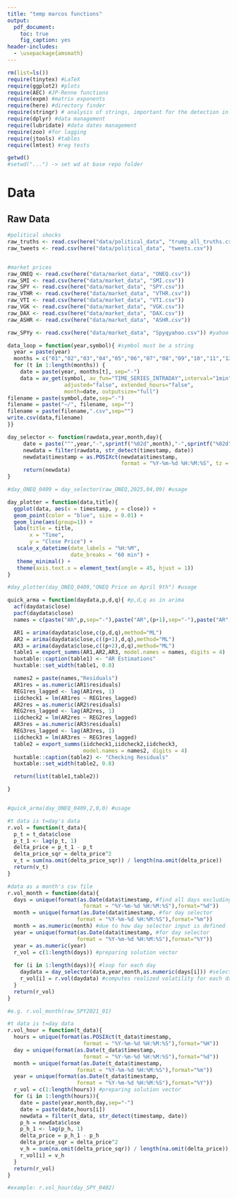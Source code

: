 ```yaml
---
title: "temp marcos functions"
output:
  pdf_document: 
    toc: true
    fig_caption: yes
header-includes:
  - \usepackage{amsmath}
---
```

\newpage

```r
rm(list=ls())
require(tinytex) #LaTeX
require(ggplot2) #plots
require(AEC) #JP-Renne functions
require(expm) #matrix exponents
require(here) #directory finder
require(stringr) # analysis of strings, important for the detection in tweets
require(dplyr) #data management
require(lubridate) #data dates management
require(zoo) #for lagging
require(jtools) #tables
require(lmtest) #reg tests

getwd()
#setwd("...") -> set wd at base repo folder
```

# Data 

## Raw Data
```r

#political shocks
raw_truths <- read.csv(here("data/political_data", "trump_all_truths.csv"))
raw_tweets <- read.csv(here("data/political_data", "tweets.csv"))


#market prices
raw_ONEQ <- read.csv(here("data/market_data", "ONEQ.csv"))
raw_SMI <- read.csv(here("data/market_data", "SMI.csv"))
raw_SPY <- read.csv(here("data/market_data", "SPY.csv")) 
raw_VTHR <- read.csv(here("data/market_data", "VTHR.csv"))
raw_VTI <- read.csv(here("data/market_data", "VTI.csv"))
raw_VGK <- read.csv(here("data/market_data", "VGK.csv"))
raw_DAX <- read.csv(here("data/market_data", "DAX.csv"))
raw_ASHR <- read.csv(here("data/market_data", "ASHR.csv"))

raw_SPYy <- read.csv(here("data/market_data", "Spyqyahoo.csv")) #yahoo

```


```r
data_loop = function(year,symbol){ #symbol must be a string
  year = paste(year)
  months = c("01","02","03","04","05","06","07","08","09","10","11","12")
  for (t in 1:length(months)) {
    date = paste(year, months[t], sep="-")
    data = av_get(symbol, av_fun="TIME_SERIES_INTRADAY",interval="1min",
                  adjusted="false", extended_hours="false",
                  month=date, outputsize="full")
filename = paste(symbol,date,sep="-")
filename = paste("~/", filename, sep="")
filename = paste(filename,".csv",sep="")
write.csv(data,filename)
}}
```

```r
day_selector <- function(rawdata,year,month,day){
     date = paste("^",year,"-",sprintf("%02d",month),"-",sprintf("%02d",day),sep="")
     newdata = filter(rawdata, str_detect(timestamp, date))
     newdata$timestamp = as.POSIXct(newdata$timestamp, 
                                    format = "%Y-%m-%d %H:%M:%S", tz = "EST")
     return(newdata)
}

#day_ONEQ_0409 = day_selector(raw_ONEQ,2025,04,09) #usage
```

```r

day_plotter = function(data,title){
  ggplot(data, aes(x = timestamp, y = close)) +
  geom_point(color = "blue", size = 0.01) +
  geom_line(aes(group=1)) +
  labs(title = title,
       x = "Time",
       y = "Close Price") +
   scale_x_datetime(date_labels = "%H:%M",  
                    date_breaks = "60 min") +
   theme_minimal() +
   theme(axis.text.x = element_text(angle = 45, hjust = 1))
}

#day_plotter(day_ONEQ_0409,"ONEQ Price on April 9th") #usage
```


```r

quick_arma = function(daydata,p,d,q){ #p,d,q as in arima
  acf(daydata$close)
  pacf(daydata$close)
  names = c(paste("AR",p,sep="-"),paste("AR",(p+1),sep="-"),paste("AR",(p+2),sep="-"))

  AR1 = arima(daydata$close,c(p,d,q),method="ML")
  AR2 = arima(daydata$close,c((p+1),d,q),method="ML")
  AR3 = arima(daydata$close,c((p+2),d,q),method="ML")
  table1 = export_summs(AR1,AR2,AR3, model.names = names, digits = 4)
  huxtable::caption(table1) <- "AR Estimations"
  huxtable::set_width(table1, 0.8)

  names2 = paste(names,"Residuals")
  AR1res = as.numeric(AR1$residuals)
  REG1res_lagged <- lag(AR1res, 1)
  iidcheck1 = lm(AR1res ~ REG1res_lagged)
  AR2res = as.numeric(AR2$residuals)
  REG2res_lagged <- lag(AR2res, 1)
  iidcheck2 = lm(AR2res ~ REG2res_lagged)
  AR3res = as.numeric(AR3$residuals)
  REG3res_lagged <- lag(AR3res, 1)
  iidcheck3 = lm(AR3res ~ REG3res_lagged)
  table2 = export_summs(iidcheck1,iidcheck2,iidcheck3, 
                        model.names = names2, digits = 4)
  huxtable::caption(table2) <- "Checking Residuals"
  huxtable::set_width(table2, 0.8)

  return(list(table1,table2))

}


#quick_arma(day_ONEQ_0409,2,0,0) #usage
```

```r

#t data is t=day's data
r.vol = function(t_data){
  p_t = t_data$close
  p_t_1 <- lag(p_t, 1)
  delta_price = p_t_1 - p_t
  delta_price_sqr = delta_price^2
  v_t = sum(na.omit(delta_price_sqr)) / length(na.omit(delta_price))
  return(v_t)
}

```



```r

#data as a month's csv file 
r.vol_month = function(data){
  days = unique(format(as.Date(data$timestamp, #find all days excluding weekends etc
                        format = "%Y-%m-%d %H:%M:%S"),format="%d"))
  month = unique(format(as.Date(data$timestamp, #for day selector
                      format = "%Y-%m-%d %H:%M:%S"),format="%m"))
  month = as.numeric(month) #due to how day selector input is defined
  year = unique(format(as.Date(data$timestamp, #for day selector
                      format = "%Y-%m-%d %H:%M:%S"),format="%Y"))
  year = as.numeric(year)
  r_vol = c(1:length(days)) #preparing solution vector
  
  for (i in 1:length(days)){ #loop for each day
    daydata = day_selector(data,year,month,as.numeric(days[i])) #selects data for each day
    r_vol[i] = r.vol(daydata) #computes realized volatility for each day
  }
  return(r_vol)
}

#e.g. r.vol_month(raw_SPY2021_01)
```

```r

#t data is t=day data
r.vol_hour = function(t_data){
  hours = unique(format(as.POSIXct(t_data$timestamp, 
                        format = "%Y-%m-%d %H:%M:%S"),format="%H"))
  day = unique(format(as.Date(t_data$timestamp, 
                        format = "%Y-%m-%d %H:%M:%S"),format="%d"))
  month = unique(format(as.Date(t_data$timestamp, 
                      format = "%Y-%m-%d %H:%M:%S"),format="%m"))
  year = unique(format(as.Date(t_data$timestamp, 
                      format = "%Y-%m-%d %H:%M:%S"),format="%Y"))
  r_vol = c(1:length(hours)) #preparing solution vector
  for (i in 1:length(hours)){
    date = paste(year,month,day,sep="-")
    date = paste(date,hours[i])
    newdata = filter(t_data, str_detect(timestamp, date))
    p_h = newdata$close
    p_h_1 <- lag(p_h, 1)
    delta_price = p_h_1 - p_h
    delta_price_sqr = delta_price^2
    v_h = sum(na.omit(delta_price_sqr)) / length(na.omit(delta_price)) #avg per hour
    r_vol[i] = v_h
  }
  return(r_vol)
}

#example: r.vol_hour(day_SPY_0402)

```




```r

```





